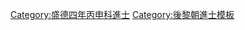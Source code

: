 {{Navbox
|name = 盛德四年丙申科庭試進士榜
|title = [[後黎朝進士列表|盛德四年（1656年）丙申科庭試進士榜]]
|titlestyle = background-color:#FFD700;
|image =
|style = width:100%;text-align:center; 
|groupstyle = text-align:center; background-color:#FFD700;
|liststyle = text-align:center;
|state = {{{state<includeonly>|collapsed</includeonly>}}}

|group1 = 第三甲<br>勅賜同進士出身<br>共6名
|list1 = '''[[阮廷柱]]''' - [[黎榮|黎　榮]] - [[武卓犖]] - [[武登龍]] - [[黃德敦]] - [[武公亮]]

|belowstyle = text-align: center; background-color:#FFD700;
|below='''前一科：[[Template:慶德四年壬辰科庭試進士榜|慶德四年壬辰科]]　'''·'''　後一科：[[Template:永壽二年己亥科庭試進士榜|永壽二年己亥科]]'''
}}
[[Category:盛德四年丙申科進士]]
<noinclude>[[Category:盛德四年丙申科進士| ]]
[[Category:後黎朝進士模板]]</noinclude>